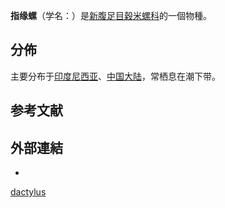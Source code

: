 {{Speciesbox
 | taxon = Cryptospira dactylus
 | authority = (Lamarck, 1822)
 | synonyms_ref = {{r|WoRMS_473705}}
 | synonyms =
* ''[[Bullata|Bullata]] dactylus'' {{small|(Lamarck, 1822)}}
* ''[[Marginella|Marginella]] dactylus'' {{small|Lamarck, 1822}}{{r|shell_6139}}（原來組合）
}}

'''指缘螺'''（学名：''{{lang|la|Cryptospira dactylus}}''）是[[新腹足目|新腹足目]][[穀米螺科|穀米螺科]]的一個物種{{r|shell_6139|WoRMS_473705}}。

==分佈==
主要分布于[[印度尼西亚|印度尼西亚]]{{r|shell_6139}}、[[中国大陆|中国大陆]]{{r|shell_6139}}，常栖息在潮下带{{r|shell_6139}}。

==参考文献==
{{reflist|refs=
<ref name="shell_6139">{{cite web
 |url=http://shell.sinica.edu.tw/chinese/shellbase_detail.php?science_no=6139
 |title=国际贝库：指缘螺
 |publisher=台湾贝类资料库
 |access-date=2018-06-03
 |language=zh-hant
 |archive-date=2016-03-04
 |archive-url=https://web.archive.org/web/20160304111156/http://shell.sinica.edu.tw/chinese/shellbase_detail.php?science_no=6139
 |dead-url=no
 }}</ref>
<ref name="WoRMS_473705">{{WoRMS |id=473705
 |title=''Cryptospira dactylus'' (Lamarck, 1822) |db=MolluscaBase
 |access-date=2018-06-03 }}</ref>
}}

==外部連結==
{{commonscat|Cryptospira dactylus}}
*{{Wikispecies-inline|Cryptospira dactylus}}
{{Taxonbar}}
[[Category:穀米螺科|dactylus]]
{{Mollusc-stub}}